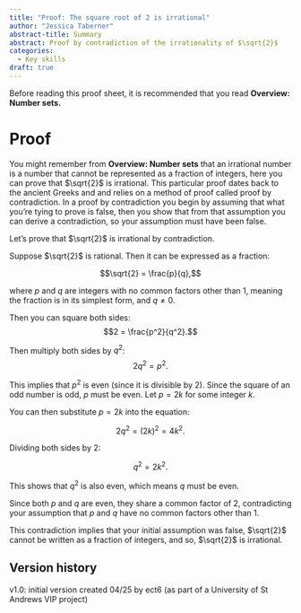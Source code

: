 ---
title: "Proof: The square root of 2 is irrational"
author: "Jessica Taberner"
abstract-title: Summary
abstract: Proof by contradiction of the irrationality of $\sqrt{2}$
categories:
  - Key skills
draft: true
---

Before reading this proof sheet, it is recommended that you read **Overview: Number sets.**

# Proof  

You might remember from **Overview: Number sets** that an irrational number is a number that cannot be represented as a fraction of integers, here you can prove that $\sqrt{2}$ is irrational. This particular proof dates back to the ancient Greeks and and relies on a method of proof called proof by contradiction. In a proof by contradiction you begin by assuming that what you're tying to prove is false, then you show that from that assumption you can derive a contradiction, so your assumption must have been false.

Let's prove that $\sqrt{2}$ is irrational by contradiction.

Suppose $\sqrt{2}$ is rational. Then it can be expressed as a fraction:

$$\sqrt{2} = \frac{p}{q},$$

where $p$ and $q$ are integers with no common factors other than 1, meaning the fraction is in its simplest form, and $q \neq 0$.

Then you can square both sides:
$$2 = \frac{p^2}{q^2}.$$

Then multiply both sides by $q^2$:
$$2q^2 = p^2.$$

This implies that $p^2$ is even (since it is divisible by 2). Since the square of an odd number is odd, $p$ must be even. Let $p = 2k$ for some integer $k$.

You can then substitute $p = 2k$ into the equation:

$$2q^2 = (2k)^2 = 4k^2.$$

Dividing both sides by 2:

$$q^2 = 2k^2.$$

This shows that $q^2$ is also even, which means $q$ must be even.

Since both $p$ and $q$ are even, they share a common factor of 2, contradicting your assumption that $p$ and $q$ have no common factors other than 1.

This contradiction implies that your initial assumption was false, $\sqrt{2}$ cannot be written as a fraction of integers, and so, $\sqrt{2}$ is irrational.

## Version history {-}

v1.0: initial version created 04/25 by ect6 (as part of a University of St Andrews VIP project)
  

